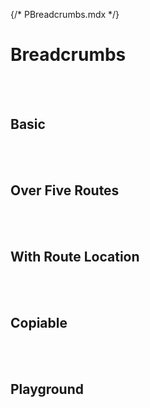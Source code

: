 {/* PBreadcrumbs.mdx */}



<Meta of={PBreadcrumbsStories} />


# Breadcrumbs
<br/>
<br/>

## Basic
<Canvas of={PBreadcrumbsStories.Basic} />

<br/>
<br/>

## Over Five Routes
<Canvas of={PBreadcrumbsStories.OverFiveRoutes} />

<br/>
<br/>

## With Route Location
<Canvas of={PBreadcrumbsStories.WithRouteLocation} />

<br/>
<br/>

## Copiable
<Canvas of={PBreadcrumbsStories.Copiable} />

<br/>
<br/>

## Playground
<Canvas of={PBreadcrumbsStories.Playground} />
<Controls of={PBreadcrumbsStories.Playground} />